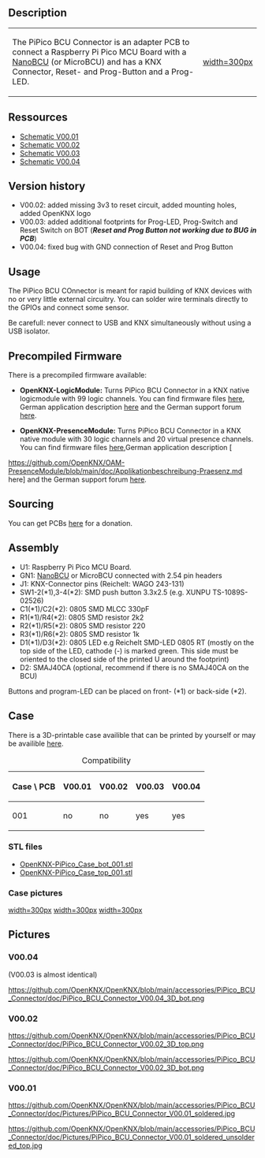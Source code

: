 == Description ==

{|
|-
| The PiPico BCU Connector is an adapter PCB to connect a Raspberry Pi Pico MCU Board with a [[NanoBCU]] (or MicroBCU) and has a KNX Connector, Reset- and Prog-Button and a Prog-LED.
| [[https://github.com/OpenKNX/OpenKNX/blob/main/accessories/PiPico_BCU_Connector/doc/Pictures/PiPico_BCU_Connector_V00.01_soldered_small.jpg|width=300px]]
|}

== Ressources ==

* [https://github.com/OpenKNX/OpenKNX/blob/main/accessories/PiPico_BCU_Connector/doc/PiPico_BCU_Connector_schematic_V00.01.png Schematic V00.01]
* [https://github.com/OpenKNX/OpenKNX/blob/main/accessories/PiPico_BCU_Connector/doc/PiPico_BCU_Connector_V00.02.sch.pdf Schematic V00.02]
* [https://github.com/OpenKNX/OpenKNX/blob/main/accessories/PiPico_BCU_Connector/doc/PiPico_BCU_Connector_V00.03.sch.pdf Schematic V00.03]
* [https://github.com/OpenKNX/OpenKNX/blob/main/accessories/PiPico_BCU_Connector/doc/PiPico_BCU_Connector_V00.03.sch.pdf Schematic V00.04]



== Version history ==

* V00.02: added missing 3v3 to reset circuit, added mounting holes, added OpenKNX logo
* V00.03: added additional footprints for Prog-LED, Prog-Switch and Reset Switch on BOT ('''''Reset and Prog Button not working due to BUG in PCB''''')
* V00.04: fixed bug with GND connection of Reset and Prog Button

== Usage ==

The PiPico BCU COnnector is meant for rapid building of KNX devices with no or very little external circuitry. You can solder wire terminals directly to the GPIOs and connect some sensor.

Be carefull: never connect to USB and KNX simultaneously without using a USB isolator.

== Precompiled Firmware ==

There is a precompiled firmware available:

* '''OpenKNX-LogicModule:''' Turns PiPico BCU Connector in a KNX native logicmodule with 99 logic channels. You can find firmware files [https://github.com/OpenKNX/OAM-LogicModule/releases/tag/0.10-Beta here], German application description [https://github.com/OpenKNX/OAM-LogicModule/blob/main/doc/Applikationsbeschreibung-Logik.md here] and the German support forum [https://knx-user-forum.de/forum/projektforen/openknx/1765082-openknx-logikmodul-release here]. 

* '''OpenKNX-PresenceModule:''' Turns PiPico BCU Connector in a KNX native module with 30 logic channels and 20 virtual presence channels. You can find firmware files [https://github.com/OpenKNX/OAM-PresenceModule/blob/main/doc/Applikationbeschreibung-Praesenz.md here],German application description [
https://github.com/OpenKNX/OAM-PresenceModule/blob/main/doc/Applikationbeschreibung-Praesenz.md here] and the German support forum [https://knx-user-forum.de/forum/projektforen/openknx/1808556-openknx-virtualpresence-release-vpm here]. 


== Sourcing  ==

You can get PCBs [http://shop.sirsydom.de here] for a donation.


== Assembly ==

* U1: Raspberry Pi Pico MCU Board.
* GN1: [[NanoBCU]] or MicroBCU connected with 2.54 pin headers
* J1: KNX-Connector pins (Reichelt: WAGO 243-131)
* SW1-2(*1),3-4(*2): SMD push button 3.3x2.5 (e.g. XUNPU TS-1089S-02526)
* C1(*1)/C2(*2): 0805 SMD MLCC 330pF
* R1(*1)/R4(*2): 0805 SMD resistor 2k2
* R2(*1)/R5(*2): 0805 SMD resistor 220
* R3(*1)/R6(*2): 0805 SMD resistor 1k
* D1(*1)/D3(*2): 0805 LED e.g Reichelt SMD-LED 0805 RT (mostly on the top side of the LED, cathode (-) is marked green. This side must be oriented to the closed side of the printed U around the footprint)
* D2: SMAJ40CA (optional, recommend if there is no SMAJ40CA on the BCU)

Buttons and program-LED can be placed on front- (*1) or back-side (*2).

== Case ==

There is a 3D-printable case availible that can be printed by yourself or may be availible [http://shop.sirsydom.de here].

{| class="wikitable"
|+ Compatibility
|-
! scope="col"| Case \ PCB
! scope="col"| V00.01
! scope="col"| V00.02
! scope="col"| V00.03
! scope="col"| V00.04
|-
! scope="row"| 001
| no
| no
| yes
| yes
|}

=== STL files ===
* [https://github.com/OpenKNX/OpenKNX/blob/main/accessories/PiPico_BCU_Connector/PiPico-Case/OpenKNX-PiPico_Case_bot_001.stl OpenKNX-PiPico_Case_bot_001.stl]
* [https://github.com/OpenKNX/OpenKNX/blob/main/accessories/PiPico_BCU_Connector/PiPico-Case/OpenKNX-PiPico_Case_top_001.stl OpenKNX-PiPico_Case_top_001.stl]

=== Case pictures ===

[[https://github.com/OpenKNX/OpenKNX/blob/main/accessories/PiPico_BCU_Connector/doc/Pictures/PiPico-Case_001_001.jpg|width=300px]]
[[https://github.com/OpenKNX/OpenKNX/blob/main/accessories/PiPico_BCU_Connector/doc/Pictures/PiPico-Case_001_002.jpg|width=300px]]
[[https://github.com/OpenKNX/OpenKNX/blob/main/accessories/PiPico_BCU_Connector/doc/Pictures/PiPico-Case_001_003.jpg|width=300px]]

== Pictures ==

=== V00.04 ===
(V00.03 is almost identical)


[[https://github.com/OpenKNX/OpenKNX/blob/main/accessories/PiPico_BCU_Connector/doc/PiPico_BCU_Connector_V00.04_3D_bot.png]]

=== V00.02 ===

[[https://github.com/OpenKNX/OpenKNX/blob/main/accessories/PiPico_BCU_Connector/doc/PiPico_BCU_Connector_V00.02_3D_top.png]]

[[https://github.com/OpenKNX/OpenKNX/blob/main/accessories/PiPico_BCU_Connector/doc/PiPico_BCU_Connector_V00.02_3D_bot.png]]

=== V00.01 ===

[[https://github.com/OpenKNX/OpenKNX/blob/main/accessories/PiPico_BCU_Connector/doc/Pictures/PiPico_BCU_Connector_V00.01_soldered.jpg]]

[[https://github.com/OpenKNX/OpenKNX/blob/main/accessories/PiPico_BCU_Connector/doc/Pictures/PiPico_BCU_Connector_V00.01_soldered_unsoldered_top.jpg]]